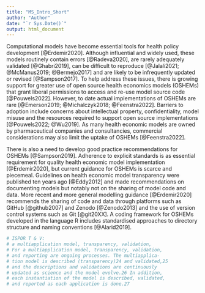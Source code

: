 ```yaml
---
title: "MS_Intro_Short"
author: "Author"
date: "`r Sys.Date()`"
output: html_document
---
```


<!-- `r ifelse(is.na(params$X@background_1L_chr),"",params$X@background_1L_chr)`  -->
Computational models have become essential tools for health policy development [@Erdemir2020]. Although influential and widely used, these models routinely contain errors [@Radeva2020], are rarely adequately validated [@Ghabri2019], can be difficult to reproduce [@Jalali2021; @McManus2019; @Bermejo2017] and are likely to be infrequently updated or revised [@Sampson2017]. To help address these issues, there is growing support for greater use of open source health economics models (OSHEMs) that grant liberal permissions to access and re-use model source code [@Pouwels2022]. However, to date actual implementations of OSHEMs are rare [@Emerson2019; @Michalczyk2018; @Feenstra2022]. Barriers to adoption include concerns about intellectual property, confidentiality, model misuse and the resources required to support open source implementations [@Pouwels2022; @Wu2019]. As many health economic models are owned by pharmaceutical companies and consultancies, commercial considerations may also limit the uptake of OSHEMs [@Feenstra2022].

There is also a need to develop good practice recommendations for OSHEMs [@Sampson2019]. Adherence to explicit standards is as essential requirement for quality health economic model implementation [@Erdemir2020], but current guidance for OSHEMs is scarce and piecemeal. Guidelines on health economic model transparency were published ten years ago [@Eddy2012] and made recommendations on documenting models but notably not on the sharing of model code and data. More recent and more general modelling guidance [@Erdemir2020] recommends the sharing of code and data through platforms such as GitHub [@github2007] and Zenodo [@Zenodo2013] and the use of version control systems such as Git [@git20XX]. A coding framework for OSHEMs developed in the language R includes standardised approaches to directory structure and naming conventions [@Alarid2019].


```r
# ISPOR T & V: 
# a multiapplication model, transparency, validation,
# For a multiapplication model, transparency, validation,
# and reporting are ongoing processes. The multiapplica-
# tion model is described (transparency)24 and validated,25
# and the descriptions and validations are continuously
# updated as science and the model evolve.26 In addition,
# each instantiation of the model is described, validated,
# and reported as each application is done.27
```

